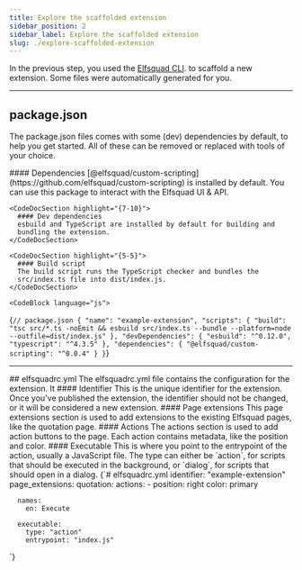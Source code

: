 ```yaml
---
title: Explore the scaffolded extension
sidebar_position: 2
sidebar_label: Explore the scaffolded extension
slug: ./explore-scaffolded-extension
---
```



In the previous step, you used the [Elfsquad CLI](https://github.com/elfsquad/elfsquad-cli). 
to scaffold a new extension. Some files were automatically generated for you.

<hr />

## package.json
The package.json files comes with some (dev) dependencies by default, to help 
you get started. All of these can be removed or replaced with tools of your choice.

<CodeDoc>
    <CodeDocSection highlight="{11-12}">
      #### Dependencies
      [@elfsquad/custom-scripting](https://github.com/elfsquad/custom-scripting) 
       is installed by default. You can use  this package to interact 
       with the Elfsquad UI & API.
    </CodeDocSection>

    <CodeDocSection highlight="{7-10}">
      #### Dev dependencies
      esbuild and TypeScript are installed by default for building and 
      bundling the extension.
    </CodeDocSection>

    <CodeDocSection highlight="{5-5}">
      #### Build script
      The build script runs the TypeScript checker and bundles the 
      src/index.ts file into dist/index.js.
    </CodeDocSection>

    <CodeBlock language="js">
{`// package.json
{
  "name": "example-extension",
  "scripts": {
    "build": "tsc src/*.ts -noEmit && esbuild src/index.ts --bundle --platform=node --outfile=dist/index.js"
  },
  "devDependencies": {
    "esbuild": "^0.12.0",
    "typescript": "^4.3.5"
  },
  "dependencies": {
    "@elfsquad/custom-scripting": "^0.0.4"
  }
}`}
    </CodeBlock>
</CodeDoc>

<hr />
## elfsquadrc.yml
The elfsquadrc.yml file contains the configuration for the extension. It 

<CodeDoc>
  <CodeDocSection highlight="{2-2}">
    #### Identifier
    This is the unique identifier for the extension. Once you've published
    the extension, the identifier should not be changed, or it will be
    considered a new extension.
  </CodeDocSection>

  <CodeDocSection highlight="{3-4}">
    #### Page extensions
    This page extensions section is used to add extensions to the existing
    Elfsquad pages, like the quotation page.
  </CodeDocSection>

  <CodeDocSection highlight="{5-10}">
    #### Actions
    The actions section is used to add action buttons to the page. Each action
    contains metadata, like the position and color.
  </CodeDocSection>

  <CodeDocSection highlight="{12-15}">
    #### Executable
    This is where you point to the entrypoint of the action, usually a JavaScript
    file. The type can either be `action`, for scripts that should be executed in 
    the background, or `dialog`, for scripts that should open in a dialog.
  </CodeDocSection>

  <CodeBlock language="yaml">
{`# elfsquadrc.yml
identifier: "example-extension"
page_extensions:
  quotation:
    actions:
    - position: right
      color: primary

      names:
        en: Execute

      executable: 
        type: "action"
        entrypoint: "index.js"
`}
  </CodeBlock>
</CodeDoc>
